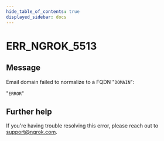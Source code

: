 ```yaml
---
hide_table_of_contents: true
displayed_sidebar: docs
---
```



# ERR_NGROK_5513

## Message

Email domain failed to normalize to a FQDN "`DOMAIN`":

"`ERROR`"

<ErrorDetails error="err_ngrok_5513" />

## Further help

If you're having trouble resolving this error, please reach out to [support@ngrok.com](mailto:support@ngrok.com?subject=Help%20with%20ERR_NGROK_5513).
